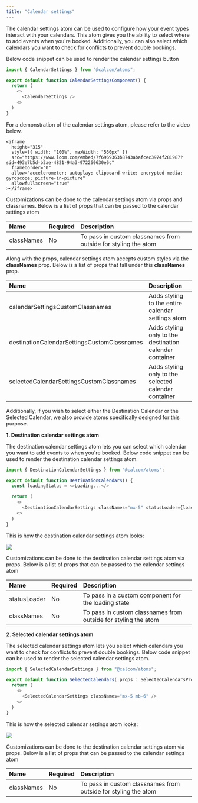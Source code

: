 ```yaml
---
title: "Calendar settings"
---
```


The calendar settings atom can be used to configure how your event types interact with your calendars. This atom gives you the ability to select where to add events when you're booked. Additionally, you can also select which calendars you want to check for conflicts to prevent double bookings.

Below code snippet can be used to render the calendar settings button

```js
import { CalendarSettings } from "@calcom/atoms";

export default function CalendarSettingsComponent() {
  return (
    <>
      <CalendarSettings />
    <>
  )
}
```
For a demonstration of the calendar settings atom, please refer to the video below.

<p></p>

    <iframe
      height="315"
      style={{ width: "100%", maxWidth: "560px" }}
      src="https://www.loom.com/embed/7f6969363b8743abafcec3974f281987?sid=493e7b5d-b3ae-4821-94a3-972260630e6c"
      frameborder="0"
      allow="accelerometer; autoplay; clipboard-write; encrypted-media; gyroscope; picture-in-picture"
      allowfullscreen="true"
    ></iframe>

<p></p>

Customizations can be done to the calendar settings atom via props and classnames. Below is a list of props that can be passed to the calendar settings atom
<p></p>

| Name       | Required | Description                                                                                               |
|:------------|:----------|:-----------------------------------------------------------------------------------------------------------|
| classNames | No       | To pass in custom classnames from outside for styling the atom    

Along with the props, calendar settings atom accepts custom styles via the **classNames** prop. Below is a list of props that fall under this **classNames** prop.
<p></p>

| Name                                    | Description                                                  |
|:-----------------------------------------|:--------------------------------------------------------------|
| calendarSettingsCustomClassnames        | Adds styling to the entire calendar settings atom            |
| destinationCalendarSettingsCustomClassnames | Adds styling only to the destination calendar container   |
| selectedCalendarSettingsCustomClassnames | Adds styling only to the selected calendar container       |

<p></p>
Additionally, if you wish to select either the Destination Calendar or the Selected Calendar, we also provide atoms specifically designed for this purpose.

**1. Destination calendar settings atom**

The destination calendar settings atom lets you can select which calendar you want to add events to when you're booked. Below code snippet can be used to render the destination calendar settings atom.

```js
import { DestinationCalendarSettings } from "@calcom/atoms";

export default function DestinationCalendars() {
  const loadingStatus = <>Loading...</>

  return (
    <>
      <DestinationCalendarSettings classNames="mx-5" statusLoader={loadingStatus} />
    <>
  )
}
```
This is how the destination calendar settings atom looks:

<img src="/images/DestinationCalendar.png" />

Customizations can be done to the destination calendar settings atom via props. Below is a list of props that can be passed to the calendar settings atom
<p></p>

| Name         | Required | Description                                                                                               |
|:--------------|:----------|:-----------------------------------------------------------------------------------------------------------|
| statusLoader | No       | To pass in a custom component for the loading state                                                       |
| classNames   | No       | To pass in custom classnames from outside for styling the atom                                            |

**2. Selected calendar settings atom**

The selected calendar settings atom lets you select which calendars you want to check for conflicts to prevent double bookings. Below code snippet can be used to render the selected calendar settings atom.

```js
import { SelectedCalendarSettings } from "@calcom/atoms";

export default function SelectedCalendars( props : SelectedCalendarsProps ) {
  return (
    <>
      <SelectedCalendarSettings classNames="mx-5 mb-6" />
    <>
  )
}
```
This is how the selected calendar settings atom looks:

<img src="/images/SelectedCalendar.png" />

Customizations can be done to the destination calendar settings atom via props. Below is a list of props that can be passed to the calendar settings atom
<p></p>

| Name       | Required | Description                                                                                               |
|:------------|:----------|:-----------------------------------------------------------------------------------------------------------|
| classNames | No       | To pass in custom classnames from outside for styling the atom                                            |
